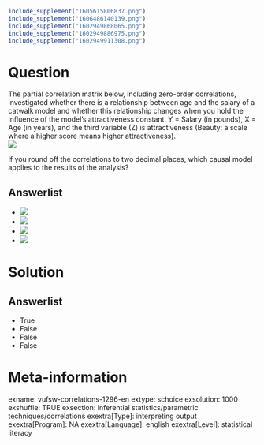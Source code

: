 ```r
include_supplement("1605615806837.png")
include_supplement("1606486140139.png")
include_supplement("1602949868065.png")
include_supplement("1602949886975.png")
include_supplement("1602949911308.png")
```

Question
========
The partial correlation matrix below, including zero-order correlations,
investigated whether there is a relationship between age and the salary
of a catwalk model and whether this relationship changes when you hold
the influence of the model's attractiveness constant. Y = Salary (in
pounds), X = Age (in years), and the third variable (Z) is
attractiveness (Beauty: a scale where a higher score means higher
attractiveness).  
![](1605615806837.png)
  
If you round off the correlations to two decimal places, which causal
model applies to the results of the analysis?

Answerlist
----------
* ![](1606486140139.png)
* ![](1602949868065.png)
* ![](1602949886975.png)
* ![](1602949911308.png)

Solution
========










Answerlist
----------
* True
* False
* False
* False

Meta-information
================
exname: vufsw-correlations-1296-en
extype: schoice
exsolution: 1000
exshuffle: TRUE
exsection: inferential statistics/parametric techniques/correlations
exextra[Type]: interpreting output
exextra[Program]: NA
exextra[Language]: english
exextra[Level]: statistical literacy

